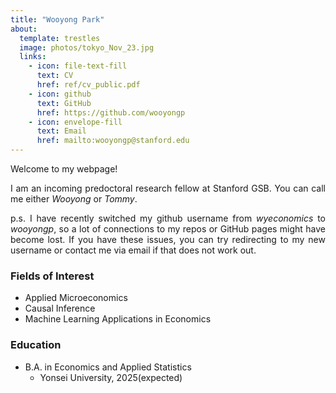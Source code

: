 ```yaml
---
title: "Wooyong Park"
about:
  template: trestles
  image: photos/tokyo_Nov_23.jpg
  links:
    - icon: file-text-fill
      text: CV
      href: ref/cv_public.pdf
    - icon: github
      text: GitHub
      href: https://github.com/wooyongp
    - icon: envelope-fill
      text: Email
      href: mailto:wooyongp@stanford.edu
---
```



Welcome to my webpage!

<p align="justify">
I am an incoming predoctoral research fellow at Stanford GSB.
You can call me either *Wooyong* or *Tommy*.
</p>

<p align="justify">
p.s. I have recently switched my github username from *wyeconomics* to *wooyongp*, so a lot of connections to my repos or GitHub pages might have become lost. If you have these issues, you can try redirecting to my new username or contact me via email if that does not work out.
</p>

### Fields of Interest
- Applied Microeconomics
- Causal Inference
- Machine Learning Applications in Economics

### Education
- B.A. in Economics and Applied Statistics
  + Yonsei University, 2025(expected)
